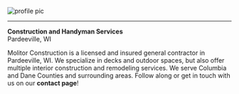 <!-- Allow for insertion of Bootstrap icons -->
<link rel="stylesheet" href="https://cdn.jsdelivr.net/npm/bootstrap-icons@1.9.0/font/bootstrap-icons.css">

::: {.grid}

::: {.g-col-4}
<div>
<p class="icon-box">
<img class="icon-img" src="media/logo-large.png" alt="profile pic">
<hr></hr>
</p>
<p class="logo-title">
<strong>Construction and Handyman Services</strong><br>
<a href="https://www.google.com/maps/@43.5357742,-89.3184131,14z" target="_blank"><i class="bi-geo-alt-fill"></i></a>
Pardeeville, WI
</p>
</div>
:::

::: {.g-col-8}

<!-- Nested grid: split the remaining space evenly into three columns -->

::: {.grid}

::: {.g-col-12}
<p class="about-text">
Molitor Construction is a licensed and insured general contractor in
Pardeeville, WI. We specialize in decks and outdoor spaces, but also offer
multiple interior construction and remodeling services. We serve Columbia and
Dane Counties and surrounding areas. Follow along or get in touch
with us on our
<a href="https://molitorconstruction.net/contact" style="text-decoration:none;"><strong>contact page</strong></a>!
</p>
:::

:::

<!-- End nested grid -->

:::

:::
